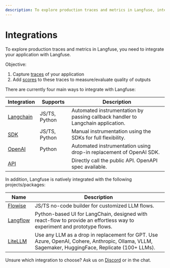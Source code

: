 ```yaml
---
description: To explore production traces and metrics in Langfuse, integrate your application via SDKs, Langchain integration or APIs
---
```


# Integrations

To explore production traces and metrics in Langfuse, you need to integrate your application with Langfuse.

Objective:

1. Capture [traces](/docs/tracing) of your application
2. Add [scores](/docs/scores) to these traces to measure/evaluate quality of outputs

There are currently four main ways to integrate with Langfuse:

| Integration                  | Supports      | Description                                                                     |
| ---------------------------- | ------------- | ------------------------------------------------------------------------------- |
| [Langchain](/docs/langchain) | JS/TS, Python | Automated instrumentation by passing callback handler to Langchain application. |
| [SDK](/docs/sdk)             | JS/TS, Python | Manual instrumentation using the SDKs for full flexibility.                     |
| [OpenAI](/docs/openai)       | Python        | Automated instrumentation using drop-in replacement of OpenAI SDK.              |
| [API](/docs/api)             |               | Directly call the public API. OpenAPI spec available.                           |

In addition, Langfuse is natively integrated with the following projects/packages:

| Name                       | Description                                                                                                                                      |
| -------------------------- | ------------------------------------------------------------------------------------------------------------------------------------------------ |
| [Flowise](/docs/flowise)   | JS/TS no-code builder for customized LLM flows.                                                                                                  |
| [Langflow](/docs/langflow) | Python-based UI for LangChain, designed with react-flow to provide an effortless way to experiment and prototype flows.                          |
| [LiteLLM](/docs/litellm)   | Use any LLM as a drop in replacement for GPT. Use Azure, OpenAI, Cohere, Anthropic, Ollama, VLLM, Sagemaker, HuggingFace, Replicate (100+ LLMs). |

Unsure which integration to choose? Ask us on [Discord](/discord) or in the chat.
